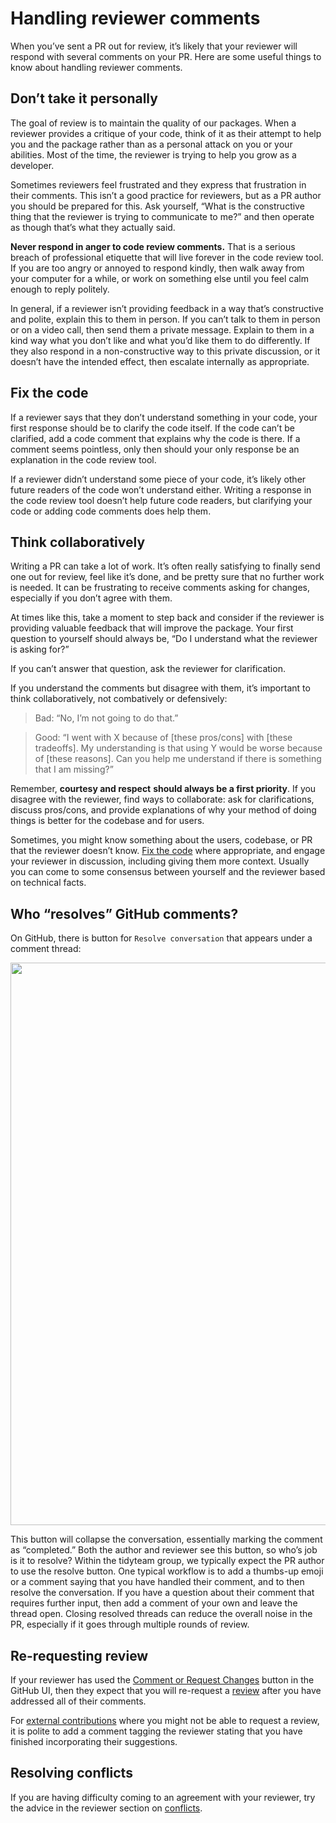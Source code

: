 # Handling reviewer comments

When you've sent a PR out for review, it's likely that your reviewer will respond with several comments on your PR.
Here are some useful things to know about handling reviewer comments.

## Don't take it personally {#sec-personal}

The goal of review is to maintain the quality of our packages.
When a reviewer provides a critique of your code, think of it as their attempt to help you and the package rather than as a personal attack on you or your abilities.
Most of the time, the reviewer is trying to help you grow as a developer.

Sometimes reviewers feel frustrated and they express that frustration in their comments.
This isn't a good practice for reviewers, but as a PR author you should be prepared for this.
Ask yourself, "What is the constructive thing that the reviewer is trying to communicate to me?" and then operate as though that's what they actually said.

**Never respond in anger to code review comments.** That is a serious breach of professional etiquette that will live forever in the code review tool.
If you are too angry or annoyed to respond kindly, then walk away from your computer for a while, or work on something else until you feel calm enough to reply politely.

In general, if a reviewer isn't providing feedback in a way that's constructive and polite, explain this to them in person.
If you can't talk to them in person or on a video call, then send them a private message.
Explain to them in a kind way what you don't like and what you'd like them to do differently.
If they also respond in a non-constructive way to this private discussion, or it doesn't have the intended effect, then escalate internally as appropriate.

## Fix the code {#sec-fix-code}

If a reviewer says that they don't understand something in your code, your first response should be to clarify the code itself.
If the code can't be clarified, add a code comment that explains why the code is there.
If a comment seems pointless, only then should your only response be an explanation in the code review tool.

If a reviewer didn't understand some piece of your code, it's likely other future readers of the code won't understand either.
Writing a response in the code review tool doesn't help future code readers, but clarifying your code or adding code comments does help them.

## Think collaboratively {#sec-think-collaboratively}

Writing a PR can take a lot of work.
It's often really satisfying to finally send one out for review, feel like it's done, and be pretty sure that no further work is needed.
It can be frustrating to receive comments asking for changes, especially if you don't agree with them.

At times like this, take a moment to step back and consider if the reviewer is providing valuable feedback that will improve the package.
Your first question to yourself should always be, "Do I understand what the reviewer is asking for?"

If you can't answer that question, ask the reviewer for clarification.

If you understand the comments but disagree with them, it's important to think collaboratively, not combatively or defensively:

> Bad: "No, I'm not going to do that."

> Good: "I went with X because of \[these pros/cons\] with \[these tradeoffs\]. My understanding is that using Y would be worse because of \[these reasons\]. Can you help me understand if there is something that I am missing?"

Remember, **courtesy and respect** **should always be a first priority**.
If you disagree with the reviewer, find ways to collaborate: ask for clarifications, discuss pros/cons, and provide explanations of why your method of doing things is better for the codebase and for users.

Sometimes, you might know something about the users, codebase, or PR that the reviewer doesn't know.
[Fix the code](#sec-fix-code) where appropriate, and engage your reviewer in discussion, including giving them more context.
Usually you can come to some consensus between yourself and the reviewer based on technical facts.

## Who "resolves" GitHub comments? {#sec-resolve-comments}

On GitHub, there is button for `Resolve conversation` that appears under a comment thread:

![](img/resolve-conversation.png){fig-align="center" width="900"}

This button will collapse the conversation, essentially marking the comment as "completed." Both the author and reviewer see this button, so who's job is it to resolve?
Within the tidyteam group, we typically expect the PR author to use the resolve button.
One typical workflow is to add a thumbs-up emoji or a comment saying that you have handled their comment, and to then resolve the conversation.
If you have a question about their comment that requires further input, then add a comment of your own and leave the thread open.
Closing resolved threads can reduce the overall noise in the PR, especially if it goes through multiple rounds of review.

## Re-requesting review

If your reviewer has used the [Comment or Request Changes](#sec-approve-with-comments) button in the GitHub UI, then they expect that you will re-request a [review](#sec-request-a-review) after you have addressed all of their comments.

For [external contributions](#sec-external-contributions) where you might not be able to request a review, it is polite to add a comment tagging the reviewer stating that you have finished incorporating their suggestions.

## Resolving conflicts

If you are having difficulty coming to an agreement with your reviewer, try the advice in the reviewer section on [conflicts](#sec-conflicts).
